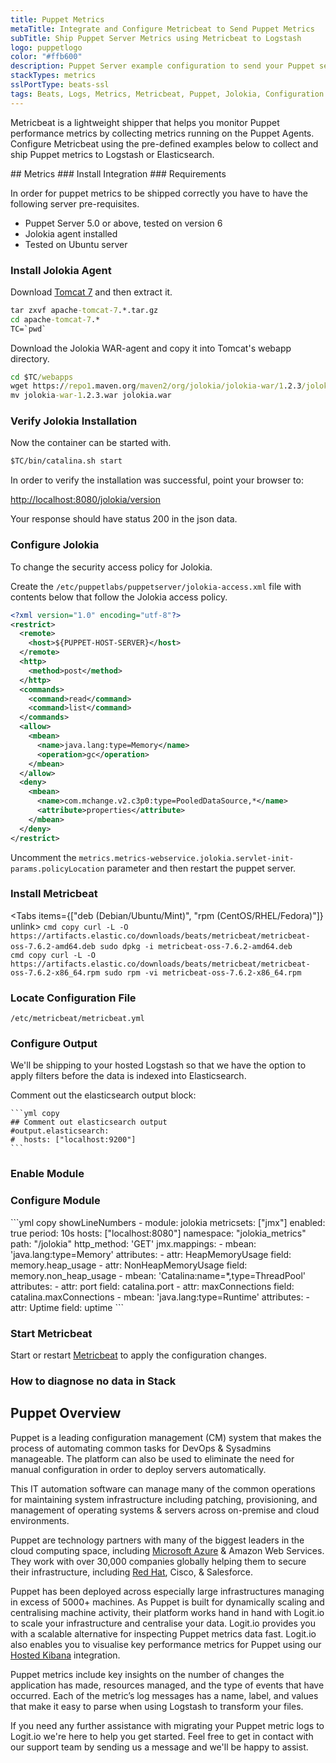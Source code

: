 ```yaml
---
title: Puppet Metrics
metaTitle: Integrate and Configure Metricbeat to Send Puppet Metrics
subTitle: Ship Puppet Server Metrics using Metricbeat to Logstash
logo: puppetlogo
color: "#ffb600"
description: Puppet Server example configuration to send your Puppet server metrics to your Hosted ELK Logstash instance.
stackTypes: metrics
sslPortType: beats-ssl
tags: Beats, Logs, Metrics, Metricbeat, Puppet, Jolokia, Configuration Management, IT Automation, Server
---
```


Metricbeat is a lightweight shipper that helps you monitor Puppet 
performance metrics by collecting metrics running on the Puppet Agents. 
Configure Metricbeat using the pre-defined examples below to collect 
and ship Puppet metrics to Logstash or Elasticsearch. 

<Steps>
  ## Metrics
  ### Install Integration
  <InstallIntegration/>
  ### Requirements

  In order for puppet metrics to be shipped correctly you have to have the following server pre-requisites.

  - Puppet Server 5.0 or above, tested on version 6
  - Jolokia agent installed
  - Tested on Ubuntu server

  ### Install Jolokia Agent

  Download [Tomcat 7](https://tomcat.apache.org/download-70.cgi) and then extract it.

  ```cmd copy
  tar zxvf apache-tomcat-7.*.tar.gz 
  cd apache-tomcat-7.*
  TC=`pwd`
  ```

  Download the Jolokia WAR-agent and copy it into Tomcat's webapp directory.
  
  ```cmd copy
  cd $TC/webapps
  wget https://repo1.maven.org/maven2/org/jolokia/jolokia-war/1.2.3/jolokia-war-1.2.3.war
  mv jolokia-war-1.2.3.war jolokia.war
  ```

  ### Verify Jolokia Installation

  Now the container can be started with.

  ```cmd
  $TC/bin/catalina.sh start
  ```

  In order to verify the installation was successful, point your browser to:

  [http://localhost:8080/jolokia/version](http://localhost:8080/jolokia/version)

  Your response should have status 200 in the json data.

  ### Configure Jolokia

  To change the security access policy for Jolokia.

  Create the `/etc/puppetlabs/puppetserver/jolokia-access.xml` file with contents below 
  that follow the Jolokia access policy. 

  ```xml showLineNumbers copy filename="/etc/puppetlabs/puppetserver/jolokia-access.xml"
  <?xml version="1.0" encoding="utf-8"?>
  <restrict>
    <remote>
      <host>${PUPPET-HOST-SERVER}</host>
    </remote>
    <http>
      <method>post</method>
    </http>
    <commands>
      <command>read</command>
      <command>list</command>
    </commands>
    <allow>
      <mbean>
        <name>java.lang:type=Memory</name>
        <operation>gc</operation>
      </mbean>
    </allow>
    <deny>
      <mbean>
        <name>com.mchange.v2.c3p0:type=PooledDataSource,*</name>
        <attribute>properties</attribute>
      </mbean>
    </deny>
  </restrict>
  ```

  Uncomment the `metrics.metrics-webservice.jolokia.servlet-init-params.policyLocation` 
  parameter and then restart the puppet server.

  ### Install Metricbeat

  <Tabs items={["deb (Debian/Ubuntu/Mint)", "rpm (CentOS/RHEL/Fedora)"]} unlink>
    <Tab>
    ```cmd copy
    curl -L -O https://artifacts.elastic.co/downloads/beats/metricbeat/metricbeat-oss-7.6.2-amd64.deb
    sudo dpkg -i metricbeat-oss-7.6.2-amd64.deb
    ```
    </Tab>
    <Tab>        
    ```cmd copy
    curl -L -O https://artifacts.elastic.co/downloads/beats/metricbeat/metricbeat-oss-7.6.2-x86_64.rpm
    sudo rpm -vi metricbeat-oss-7.6.2-x86_64.rpm
    ```
    </Tab>
  </Tabs>    

  ### Locate Configuration File

  `/etc/metricbeat/metricbeat.yml` 

  ### Configure Output

  We'll be shipping to your hosted Logstash so that we have the option to apply filters 
  before the data is indexed into Elasticsearch. 
  
  Comment out the elasticsearch output block:

    ```yml copy
    ## Comment out elasticsearch output
    #output.elasticsearch:
    #  hosts: ["localhost:9200"]
    ```

  <ConfigureOutput />

  ### Enable Module

  <EnableMetricbeatModule module="jolokia" />

  ### Configure Module

  <ConfigureMetricbeatModule module="jolokia">
    ```yml copy showLineNumbers
    - module: jolokia
      metricsets: ["jmx"]
      enabled: true
      period: 10s
      hosts: ["localhost:8080"]
      namespace: "jolokia_metrics"
      path: "/jolokia"
      http_method: 'GET'
      jmx.mappings:
        - mbean: 'java.lang:type=Memory'
          attributes:
            - attr: HeapMemoryUsage
              field: memory.heap_usage
            - attr: NonHeapMemoryUsage
              field: memory.non_heap_usage
          - mbean: 'Catalina:name=*,type=ThreadPool'
          attributes:
            - attr: port
              field: catalina.port
            - attr: maxConnections
              field: catalina.maxConnections
          - mbean: 'java.lang:type=Runtime'
          attributes:
            - attr: Uptime
              field: uptime
    ```
  </ConfigureMetricbeatModule>

  ### Start Metricbeat

  Start or restart [Metricbeat](https://www.elastic.co/guide/en/beats/metricbeat/master/metricbeat-starting.html) 
  to apply the configuration changes.

  ### How to diagnose no data in Stack

  <DiagnoseNoData />
</Steps>

## Puppet Overview

Puppet is a leading configuration management (CM) system that makes the process of 
automating common tasks for DevOps & Sysadmins manageable. The platform can also be 
used to eliminate the need for manual configuration in order to deploy servers automatically. 

This IT automation software can manage many of the common operations for maintaining 
system infrastructure including patching, provisioning, and management of operating 
systems & servers across on-premise and cloud environments.

Puppet are technology partners with many of the biggest leaders in the cloud computing 
space, including [Microsoft Azure](/integrations/log-management/azure) & Amazon Web Services. 
They work with over 30,000 companies globally helping them to secure their infrastructure, 
including [Red Hat](/integrations/log-management/operating-systems/redhat), Cisco, & Salesforce. 

Puppet has been deployed across especially large infrastructures managing in excess of 5000+ machines. 
As Puppet is built for dynamically scaling and centralising machine activity, their platform 
works hand in hand with Logit.io to scale your infrastructure and centralise your data. Logit.io 
provides you with a scalable alternative for inspecting Puppet metrics data fast. Logit.io also 
enables you to visualise key performance metrics for Puppet using 
our [Hosted Kibana](https://logit.io/platform/features/hosted-kibana) integration.

Puppet metrics include key insights on the number of changes the application has made, resources 
managed, and the type of events that have occurred. Each of the metric’s log messages has a name, 
label, and values that make it easy to parse when using Logstash to transform your files.

If you need any further assistance with migrating your Puppet metric logs to Logit.io we're here 
to help you get started. Feel free to get in contact with our support team by 
sending us a message <IntercomButton text="via live chat" /> and we'll be happy to assist.